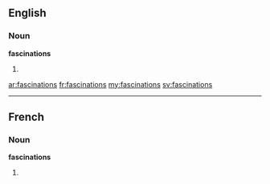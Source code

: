==English==

===Noun===
'''fascinations'''

# {{plural of|[[fascination]]}}

[[ar:fascinations]]
[[fr:fascinations]]
[[my:fascinations]]
[[sv:fascinations]]

----
==French==

===Noun===
'''fascinations''' {{f}}

# {{plural of|[[fascination]]|lang=fr}}
{{rfc-auto}}